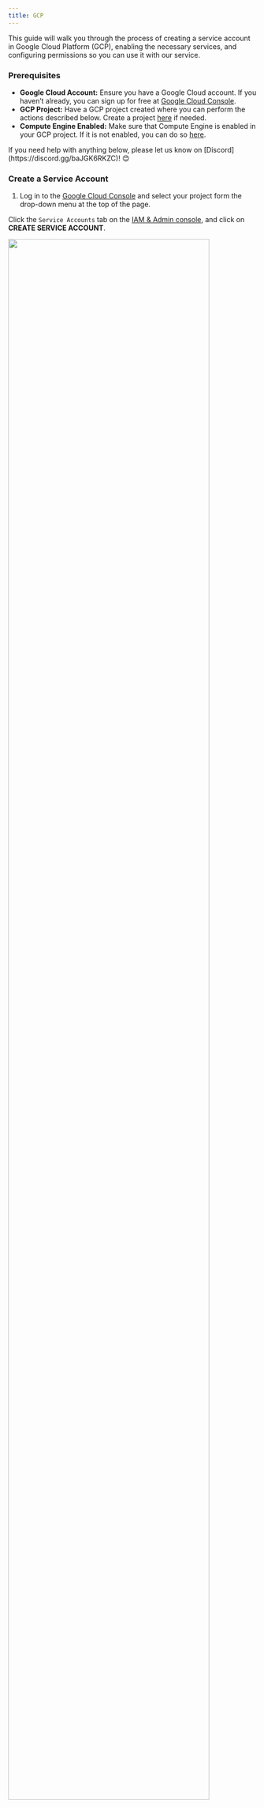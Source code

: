 ```yaml
---
title: GCP
---
```


This guide will walk you through the process of creating a service account in Google Cloud Platform (GCP), enabling the necessary services, and configuring permissions so you can use it with our service.

### Prerequisites

- **Google Cloud Account:** Ensure you have a Google Cloud account. If you haven’t already, you can sign up for free at [Google Cloud Console](https://console.cloud.google.com).
- **GCP Project:** Have a GCP project created where you can perform the actions described below. Create a project [here](https://console.cloud.google.com/projectcreate) if needed.
- **Compute Engine Enabled:** Make sure that Compute Engine is enabled in your GCP project. If it is not enabled, you can do so [here](https://console.cloud.google.com/marketplace/product/google/compute.googleapis.com).

<Tip>
If you need help with anything below, please let us know on [Discord](https://discord.gg/baJGK6RKZC)! 😊
</Tip>

### Create a Service Account

1. Log in to the [Google Cloud Console](https://console.cloud.google.com/) and select your project form the drop-down menu at the top of the page.

Click the `Service Accounts` tab on the [IAM & Admin console](https://console.cloud.google.com/iam-admin/iam), and click on **CREATE SERVICE ACCOUNT**.

<img width="90%" src="../../images/gcp-setup/create_sa.png" />

2. Set the service account id to `skypilot-v1` and click **CREATE AND CONTINUE**.

<img width="60%" src="../../images/gcp-setup/sa_details.png" />

3. Grant the Service Account an Owner role

On the "Grant this service account access to the project" section, click the "Select a role" dropdown. Type "Owner" into the search box and select the "Owner" role from the list. Click "Continue" to proceed.

<img width="60%" src="../../images/gcp-setup/sa_permissions.png" />

### Create a Key for the Service Account

1. In `Service Accounts` you will see your newly-created Service Account. Click on it and navigate to the **KEYS** tab.

<img width="60%" src="../../images/gcp-setup/sa_keys.png" />

2. Click on **ADD KEY** and then **Create new key**

<img width="60%" src="../../images/gcp-setup/sa_key_create.png" />

3. Choose **JSON** as the key type and click **Create**

<img width="60%" src="../../images/gcp-setup/sa_key_final.png" />

This will download the generated key JSON file on your machine.

### Upload the created Service Account key to Komodo

1. In the Komodo console, navigate to the [Settings](https://app.komodoai.dev/settings) page

2. Click `Connect` in the GCP section and upload the Service Account key file.

And that's it! You can now launch your workloads on GCP through Komodo! Follow [this tutorial](../../quickstart) to get started.

### FAQ

<Accordion title="What is a Service Account?">
  A service account is a non-personal Google Cloud account used by applications
  or servers to authenticate and perform automated tasks with specific
  permissions.
</Accordion>

<Accordion title="What permissions will the service account have?">
  The service account will be assigned the "Owner" role, granting it full
  permissions across all resources in the project. This level of access is
  typically necessary for broad management tasks. However, if your specific use
  case requires more tailored permissions, please let us know on
  [Discord](https://discord.gg/baJGK6RKZC)! :)
</Accordion>
